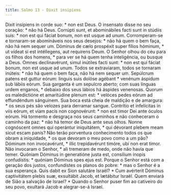 ```yaml
---
title: Salmo 13 - Dixit insipiens
---
```


<div class="grid grid-cols-2 gap-5">
  <span class="col-6 dropcaps text-justify">
    Dixit insípiens in corde suo: * non est Deus.
  </span>
  <span class="col-6 dropcaps text-justify">
    O insensato disse no seu coração: * não há Deus.
  </span>
  <span class="col-6 text-justify">
    Corrúpti sunt, et abominábiles facti sunt in stúdiis suis: * non est qui
    fáciat bonum, non est usque ad unum.
  </span>
  <span class="col-6 text-justify">
    Corromperam-se e tornaram-se abomináveis nos seus desejos: * não há quem o
    bem faça, não há nem sequer um.
  </span>
  <span class="col-6 text-justify">
    Dóminus de cælo prospéxit super fílios hóminum, * ut vídeat si est
    intéllegens, aut requírens Deum.
  </span>
  <span class="col-6 text-justify">
    O Senhor olhou do céu para os filhos dos homens, * para ver se há quem tenha
    inteligência, ou busque a Deus.
  </span>
  <span class="col-6 text-justify">
    Omnes declinavérunt, simul inútiles facti sunt: * non est qui fáciat bonum,
    non est usque ad unum.
  </span>
  <span class="col-6 text-justify">
    Todos se extraviaram, todos se tornaram inúteis: * não há quem o bem faça,
    não há nem sequer um.
  </span>
  <span class="col-6 text-justify">
    Sepúlcrum patens est guttur eórum: linguis suis dolóse agébant * venénum
    áspidum sub lábiis eórum.
  </span>
  <span class="col-6 text-justify">
    Sua garganta é um sepulcro aberto; com suas línguas urdem enganos, * debaixo
    dos seus lábios há áspides venenosas.
  </span>
  <span class="col-6 text-justify">
    Quorum os maledictióne et amaritúdine plenum est: * velóces pedes eórum ad
    effundéndum sánguinem.
  </span>
  <span class="col-6 text-justify">
    Sua boca está cheia de maldição e de amargura: * os seus pés são velozes
    para derramar sangue.
  </span>
  <span class="col-6 text-justify">
    Contrítio et infelícitas in viis eórum, et viam pacis non cognovérunt: * non
    est timor Dei ante óculos eórum.
  </span>
  <span class="col-6 text-justify">
    Há tormento e desgraça nos seus caminhos e não conheceram o caminho da paz:
    * não há temor de Deus ante seus olhos.
  </span>
  <span class="col-6 text-justify">
    Nonne cognóscent omnes qui operántur iniquitátem, * qui dévorant plebem meam
    sicut escam panis?
  </span>
  <span class="col-6 text-justify">
    Não terão porventura conhecimento todos os que obram a iniquidade, * os que
    devoram o meu povo como a um pão?
  </span>
  <span class="col-6 text-justify">
    Dóminum non invocavérunt, * illic trepidavérunt timóre, ubi non erat timor.
  </span>
  <span class="col-6 text-justify">
    Não invocaram o Senhor, * ali tremeram de medo, onde não havia que temer.
  </span>
  <span class="col-6 text-justify">
    Quóniam Dóminus in generatióne justa est, consílium ínopis confudístis: *
    quóniam Dóminus spes ejus est.
  </span>
  <span class="col-6 text-justify">
    Porque o Senhor está com a geração dos justos, confundistes os planos do
    pobre: * mas o Senhor é a sua esperança.
  </span>
  <span class="col-6 text-justify">
    Quis dabit ex Sion salutáre Israël? * Cum avérterit Dóminus captivitátem
    plebis suæ, exsultábit Jacob, et lætábitur Israël.
  </span>
  <span class="col-6 text-justify">
    Quem enviará de Sião a salvação de Israel? * Quando o Senhor puser fim ao
    cativeiro do seu povo, exultará Jacob e alegrar-se-á Israel.
  </span>
</div>
